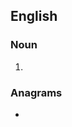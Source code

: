 {{also|azt}}
==English==

===Noun===
{{en-noun|?}}

# {{abbreviation of|en|azidothymidine}}

===Anagrams===
* {{anagrams|en|a=atz|'zat|Taz|zat}}